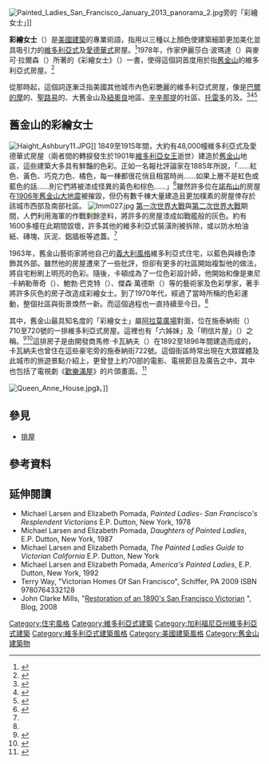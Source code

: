 [[File:Painted_Ladies_San_Francisco_January_2013_panorama_2.jpg|right]]旁的「彩繪女士」]]

'''彩繪女士'''（{{lang-en|Painted ladies}}）是[[美國建築|美國建築]]的專業術語，指用以三種以上顏色使建築細節更加美化並具吸引力的[[維多利亞式房屋|維多利亞式]]及[[愛德華式建築|愛德華式]]房屋。<ref>{{cite web |url=http://www.gousa.tw/activity/cai-hui-nu-shi |title=彩繪女士 |work=GoUSA.cn |publisher=美國國家旅遊局 |accessdate=2016-04-30 |archive-url=https://web.archive.org/web/20170114120818/http://www.gousa.tw/activity/cai-hui-nu-shi |archive-date=2017-01-14 |dead-url=yes }}</ref>1978年，作家伊麗莎白·波瑪達（{{lang|en|Elizabeth Pomada}}）與麥可·拉爾森（{{lang|en|Michael Larsen}}）所著的《彩繪女士》（{{lang|en|''Painted Ladies - San Francisco's Resplendent Victorians''}}）一書，使得這個詞首度用於指[[舊金山|舊金山]]的維多利亞式房屋。<ref name="LarsenMichael1978">{{cite book |last=Larsen |first1=Michael |last2=Pomada |first2=Elizabeth |title=Painted Ladies- San Francisco's Resplendent Victorians |url=https://archive.org/details/paintedladiessan00baer |location=New York |publisher=E.P. Dutton |year=1978 |isbn=9780525482444 |accessdate=2016-04-30 }}</ref>

從那時起，這個詞逐漸泛指美國其他城市內色彩艷麗的維多利亞式房屋，像是[[巴爾的摩|巴爾的摩]]的{{le|查爾斯村 (巴爾的摩)|Charles Village, Baltimore|查爾斯村}}、[[聖路易_(密蘇里州)|聖路易]]的{{le|拉法耶特廣場 (聖路易)|Lafayette Square, St. Louis|拉法耶特廣場}}、大舊金山及[[紐奧良|紐奧良]]地區、[[辛辛那提|辛辛那提]]的{{le|哥倫比亞-圖斯庫魯姆|Columbia-Tusculum, Cincinnati}}社區、[[托雷多_(俄亥俄州)|托雷多]]的{{le|舊西區 (托雷多)|Old West End District (Toledo, Ohio)|舊西區}}及{{le|開普梅歷史區|Cape May Historic District}}。<ref name="telegramandgazette">{{Citation | last=Courtemanche | first=Dolores | author-link= | date=1990-09-23 | title=Proper Painted Ladies | periodical=Telegram & Gazette | volume= | issue= | page=G1 | issn=1050-4184 | url= }}</ref><ref name="chicagotribune">{{Citation | last=Curtis | first=Nancy H. | author-link= | date=1993-07-25 | title=Color It What? | periodical=[[Chicago_Tribune|Chicago Tribune]] | volume= | issue= | page=3I | issn=1085-6706 | url=http://articles.chicagotribune.com/1993-07-25/business/9307250300_1_michael-larsen-elizabeth-pomada-paint | accessdate=2016-04-30 | archive-date=2015-07-24 | archive-url=https://web.archive.org/web/20150724032013/http://articles.chicagotribune.com/1993-07-25/business/9307250300_1_michael-larsen-elizabeth-pomada-paint | dead-url=no }}</ref><ref name="bostonherald">{{Citation | last=Ukraine | first=Karen | author-link= | date=1996-08-02 | title=The Victorian Rage | periodical=Boston Herald | volume= | issue= | pages=44 | issn=0738-5854 | url= }}</ref>

== 舊金山的彩繪女士 ==
[[Image:Haight_Ashbury11.JPG|thumb]]]]
1849至1915年間，大約有48,000幢維多利亞式及愛德華式房屋（兩者間的轉捩發生於1901年[[維多利亞女王|維多利亞女王]]逝世）建造於[[舊金山|舊金山]]地區，這些建築大多具有鮮豔的色彩。正如一名報社評論家在1885年所說，「……紅色、黃色、巧克力色、橘色，每一棟都很花俏且相當時尚……如果上層不是紅色或藍色的話……則它們將被漆成怪異的黃色和棕色……」<ref>{{Citation | date=1985-04 | title=California  Architects and Builders News}}</ref>雖然許多位在[[諾布山|諾布山]]的房屋在[[1906年舊金山大地震|1906年舊金山大地震]]被摧毀，但仍有數千棟大量建造且更加樸素的房屋倖存於該城市西部及南部社區。
[[Image:Imm027.jpg|thumb]]
[[第一次世界大戰|第一次世界大戰]]與[[第二次世界大戰|第二次世界大戰]]期間，人們利用海軍的作戰剩餘塗料，將許多的房屋漆成如戰艦般的灰色。約有1600多幢在此期間毀壞，許多其他的維多利亞式裝潢則被拆除，或以防水柏油紙、磚塊、灰泥、鋁牆板等遮蓋。<ref name="LarsenMichael1978"/>

1963年，舊金山藝術家{{le|布奇·卡頓|Butch Kardum}}將他自己的[[意大利式建筑|義大利風格]]維多利亞式住宅，以藍色與綠色漆飾其外部。雖然他的房屋遭來了一些批評，但卻有更多的社區開始複製他的做法，將自宅粉刷上明亮的色彩。隨後，卡頓成為了一位色彩設計師，他開始和像是東尼·卡納勒蒂奇（{{lang|en|Tony Canaletich}}）、鮑勃·巴克特（{{lang|en|Bob Buckter}}）、傑森·萬德斯（{{lang|en|Jazon Wonders}}）等的藝術家及色彩學家，著手將許多灰色的房子改造成彩繪女士。到了1970年代，經過了當時所稱的色彩運動，整個社區與街景煥然一新。而這個過程也一直持續至今日。<ref name="LarsenMichael1978"/>

其中，舊金山最具知名度的「彩繪女士」屬[[阿拉莫廣場|阿拉莫廣場]]對面，位在施泰納街（{{lang|en|Steiner Street}}）710至720號的一排維多利亞式房屋。這裡也有「六姊妹」及「明信片屋」（{{lang|en|Postcard Row}}）之稱。<ref>{{cite web |url=https://news.housefun.com.tw/mag/hf/13/article/1/14498967674.html?utm_source=AD_Ettoday&utm_medium=text_ad&utm_term=201406&utm_campaign=normal_Mag |title=美國／舊金山經典　彩繪女仕六姊妹 |author=黃健敏 |work=好房網雜誌 |date=2014-06 |accessdate=2016-04-30 |archive-date=2019-06-11 |archive-url=https://web.archive.org/web/20190611014312/https://news.housefun.com.tw/mag/hf/13/article/1/14498967674.html?utm_source=AD_Ettoday&utm_medium=text_ad&utm_term=201406&utm_campaign=normal_Mag }}</ref><ref>{{cite web |url=http://tw.weibo.com/1647435704/3757556910327249 |title=舊金山旅遊協會:不論是在舊金山的風景名信片月曆上，或... |work=weibo.com |publisher=舊金山旅遊協會 |date=2014-09-22 |accessdate=2016-04-30 |archive-date=2017-01-14 |archive-url=https://web.archive.org/web/20170114120951/http://tw.weibo.com/1647435704/3757556910327249 }}</ref>這排房子是由開發商馬修·卡瓦納夫（{{lang|en|Matthew Kavanaugh}}）在1892至1896年間建造而成的，卡瓦納夫也曾住在這些豪宅旁的施泰納街722號。這個街區時常出現在大眾媒體及此城市的旅遊景點介紹上，更曾登上約70部的電影、電視節目及廣告之中，其中也包括了電視劇《[[歡樂滿屋|歡樂滿屋]]》的片頭畫面。<ref>{{Cite news| last = Whiting| first = Sam| title = Largest of S.F.'s Painted Ladies up for sale| work = [[San_Francisco_Chronicle|San Francisco Chronicle]]| date = 2010-02-19| url = http://www.sfgate.com/cgi-bin/article.cgi?f=/c/a/2010/02/19/MNUR1C05S2.DTL| accessdate = 2020-10-10| archive-date = 2011-01-20| archive-url = https://web.archive.org/web/20110120064854/http://www.sfgate.com/cgi-bin/article.cgi?f=%2Fc%2Fa%2F2010%2F02%2F19%2FMNUR1C05S2.DTL| dead-url = no}}</ref>

[[Image:Queen_Anne_House.jpg|thumb]]》。]]

==參見==
{{Commons category|Painted Ladies}}
*[[排屋|排屋]]
{{Wiktionary|en:painted lady}}

==參考資料==
{{Reflist}}

==延伸閱讀==
*Michael Larsen and Elizabeth Pomada, ''Painted Ladies- San Francisco's Resplendent Victorians'' E.P. Dutton, New York, 1978
*Michael Larsen and Elizabeth Pomada, ''Daughters of Painted Ladies'', E.P. Dutton, New York, 1987
*Michael Larsen and Elizabeth Pomada, ''The Painted Ladies Guide to Victorian California'' E.P. Dutton, New York
*Michael Larsen and Elizabeth Pomada, ''America's Painted Ladies'', E.P. Dutton, New York, 1992
*Terry Way, "Victorian Homes Of San Francisco", Schiffer, PA 2009 ISBN 9780764332128
*John Clarke Mills, "[http://www.sanfranvic.com Restoration of an 1890's San Francisco Victorian] {{Wayback|url=http://www.sanfranvic.com/ |date=20220417181655 }}", Blog, 2008
{{舊金山景點}}

{{Coord|37|46|35|N|122|25|59|W|display=title|region:US-CA_type:landmark_source:dewiki}}

[[Category:住宅風格|Category:住宅風格]]
[[Category:維多利亞式建築|Category:維多利亞式建築]]
[[Category:加利福尼亞州維多利亞式建築|Category:加利福尼亞州維多利亞式建築]]
[[Category:維多利亞式建築風格|Category:維多利亞式建築風格]]
[[Category:美國建築風格|Category:美國建築風格]]
[[Category:舊金山建築物|Category:舊金山建築物]]